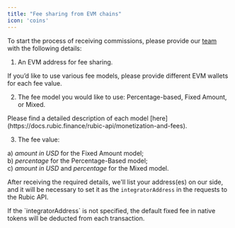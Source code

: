 ```yaml
---
title: "Fee sharing from EVM chains"
icon: 'coins'
---
```


To start the process of receiving commissions, please provide our [team](https://t.me/RubicPartnershipBot) with the following details:

1. An EVM address for fee sharing.

<Note>
  If you’d like to use various fee models, please provide different EVM wallets for each fee value.
</Note>

2. The fee model you would like to use: Percentage-based, Fixed Amount, or Mixed.

<Note>
  Please find a detailed description of each model [here](https://docs.rubic.finance/rubic-api/monetization-and-fees).
</Note>

3. The fee value:

a) _amount in USD_ for the Fixed Amount model;\
b) _percentage_ for the Percentage-Based model;\
с) _amount in USD_ and _percentage_ for the Mixed model.

After receiving the required details, we'll list your address(es) on our side, and it will be necessary to set it as the `integratorAddress` in the requests to the Rubic API.

<Warning>
  If the `integratorAddress` is not specified, the default fixed fee in native tokens will be deducted from each transaction.
</Warning>